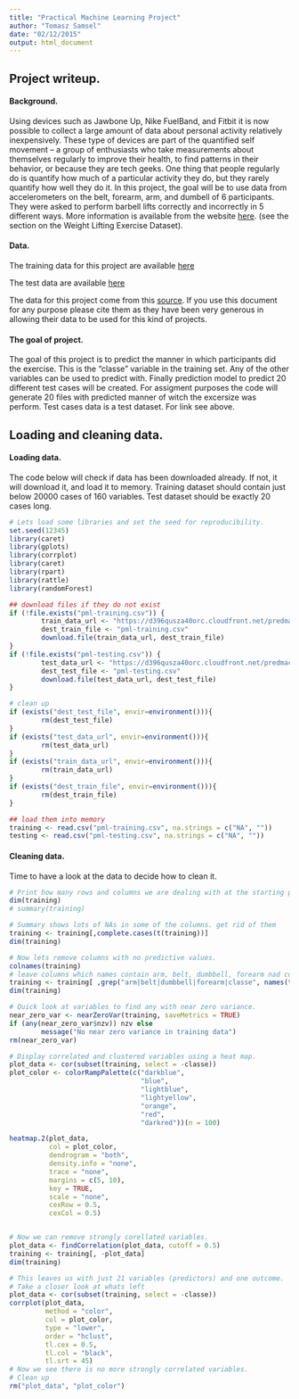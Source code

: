 ```yaml
---
title: "Practical Machine Learning Project"
author: "Tomasz Samsel"
date: "02/12/2015"
output: html_document
---
```

## Project writeup.

#### Background.
Using devices such as Jawbone Up, Nike FuelBand, and Fitbit it is now possible to collect a large amount of data about personal activity relatively inexpensively. These type of devices are part of the quantified self movement – a group of enthusiasts who take measurements about themselves regularly to improve their health, to find patterns in their behavior, or because they are tech geeks. One thing that people regularly do is quantify how much of a particular activity they do, but they rarely quantify how well they do it. In this project, the goal will be to use data from accelerometers on the belt, forearm, arm, and dumbell of 6 participants. They were asked to perform barbell lifts correctly and incorrectly in 5 different ways. More information is available from the website [here](http://groupware.les.inf.puc-rio.br/har). (see the section on the Weight Lifting Exercise Dataset).

#### Data.
The training data for this project are available [here](https://d396qusza40orc.cloudfront.net/predmachlearn/pml-training.csv)

The test data are available [here](https://d396qusza40orc.cloudfront.net/predmachlearn/pml-testing.csv)

The data for this project come from this [source](http://groupware.les.inf.puc-rio.br/har). If you use this document for any purpose please cite them as they have been very generous in allowing their data to be used for this kind of projects.

#### The goal of project.
The goal of this project is to predict the manner in which participants did the exercise. This is the "classe" variable in the training set. Any of the other variables can be used to predict with. Finally prediction model to predict 20 different test cases will be created. For assigment purposes the code will generate 20 files with predicted manner of witch the excersize was perform. Test cases data is a test dataset. For link see above.

## Loading and cleaning data.

#### Loading data.
The code below will check if data has been downloaded already. If not, it will download it, and load it to memory.
Training dataset should contain just below 20000 cases of 160 variables. Test dataset should be exactly 20 cases long.

```r
# Lets load some libraries and set the seed for reproducibility.
set.seed(12345)
library(caret)
library(gplots)
library(corrplot)
library(caret)
library(rpart)
library(rattle)
library(randomForest)
```
```r
## download files if they do not exist 
if (!file.exists("pml-training.csv")) {
        train_data_url <- "https://d396qusza40orc.cloudfront.net/predmachlearn/pml-training.csv"
        dest_train_file <- "pml-training.csv"
        download.file(train_data_url, dest_train_file)
}
if (!file.exists("pml-testing.csv")) {
        test_data_url <- "https://d396qusza40orc.cloudfront.net/predmachlearn/pml-testing.csv"
        dest_test_file <- "pml-testing.csv"
        download.file(test_data_url, dest_test_file)
}

# clean up
if (exists("dest_test_file", envir=environment())){
        rm(dest_test_file)
}
if (exists("test_data_url", envir=environment())){
        rm(test_data_url)
}
if (exists("train_data_url", envir=environment())){
        rm(train_data_url)
}
if (exists("dest_train_file", envir=environment())){
        rm(dest_train_file)
}

## load them into memory
training <- read.csv("pml-training.csv", na.strings = c("NA", ""))
testing <- read.csv("pml-testing.csv", na.strings = c("NA", ""))
```

#### Cleaning data.
Time to have a look at the data to decide how to clean it.
```r
# Print how many rows and columns we are dealing with at the starting point
dim(training)
# summary(training)

# Summary shows lots of NAs in some of the columns. get rid of them
training <- training[,complete.cases(t(training))]
dim(training)

# Now lets remove columns with no predictive values.
colnames(training)
# leave columns which names contain arm, belt, dumbbell, forearm nad column classe
training <- training[ ,grep("arm|belt|dumbbell|forearm|classe", names(training))]
dim(training)

# Quick look at variables to find any with near zero variance.
near_zero_var <- nearZeroVar(training, saveMetrics = TRUE)
if (any(near_zero_var$nzv)) nzv else
        message("No near zero variance in training data")
rm(near_zero_var)

# Display correlated and clustered variables using a heat map.
plot_data <- cor(subset(training, select = -classe))
plot_color <- colorRampPalette(c("darkblue",
                                 "blue",
                                 "lightblue",
                                 "lightyellow",
                                 "orange",
                                 "red",
                                 "darkred"))(n = 100)

heatmap.2(plot_data,
          col = plot_color,
          dendrogram = "both",
          density.info = "none",
          trace = "none",
          margins = c(5, 10),
          key = TRUE,
          scale = "none",
          cexRow = 0.5,
          cexCol = 0.5)


# Now we can remove strongly corellated variables.
plot_data <- findCorrelation(plot_data, cutoff = 0.5)
training <- training[, -plot_data]
dim(training)

# This leaves us with just 21 variables (predictors) and one outcome.
# Take a closer look at whats left
plot_data <- cor(subset(training, select = -classe))
corrplot(plot_data,
         method = "color",
         col = plot_color,
         type = "lower",
         order = "hclust",
         tl.cex = 0.5,
         tl.col = "black",
         tl.srt = 45)
# Now we see there is no more strongly correlated variables.
# Clean up
rm("plot_data", "plot_color")
```

